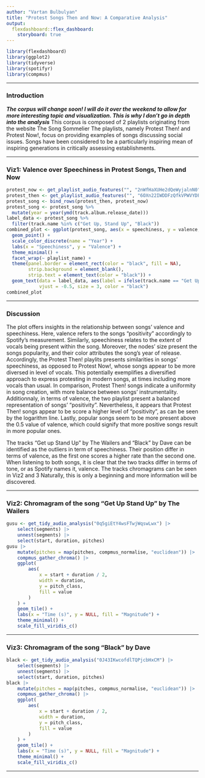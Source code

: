 ```yaml
---
author: "Vartan Bulbulyan"
title: "Protest Songs Then and Now: A Comparative Analysis"
output: 
  flexdashboard::flex_dashboard:
    storyboard: true
---
```

```r
library(flexdashboard)
library(ggplot2)
library(tidyverse)
library(spotifyr)
library(compmus)
```
---

### Introduction
***The corpus will change soon! I will do it over the weekend to allow for more interesting topic and visualization. This is why I don't go in depth into the analysis***
This corpus is composed of 2 playlists originating from the website The Song Sommelier The playlists, namely Protest Then! and Protest Now!, focus on providing examples of songs discussing social issues. Songs have been considered to be a particularly inspiring mean of inspiring generations in critically assessing establishments.

---

### Viz1: Valence over Speechiness in Protest Songs, Then and Now 
```r
protest_now <- get_playlist_audio_features("", "2nWfHaXUHe2dQeWyjalnN0")
protest_then <- get_playlist_audio_features("", "6OXn22IWDDFzQfkVPWVYDF")
protest_song <- bind_rows(protest_then, protest_now)
protest_song <- protest_song %>%
  mutate(year = year(ymd(track.album.release_date)))
label_data <- protest_song %>%
  filter(track.name %in% c("Get Up, Stand Up", "Black"))
combined_plot <- ggplot(protest_song, aes(x = speechiness, y = valence, color = factor(year), size = track.popularity)) +
  geom_point() +
  scale_color_discrete(name = "Year") +
  labs(x = "Speechiness", y = "Valence") +
  theme_minimal() +
  facet_wrap(~ playlist_name) +
  theme(panel.border = element_rect(color = "black", fill = NA),
        strip.background = element_blank(),
        strip.text = element_text(color = "black")) +
  geom_text(data = label_data, aes(label = ifelse(track.name == "Get Up, Stand Up", "The Wailers", "Dave")), 
            vjust = -0.5, size = 3, color = "black")
combined_plot
``` 

---

### Discussion
The plot offers insights in the relationship between songs' valence and speechiness. Here, valence refers to the songs "positivity" accordingly to Spotify's measurement. Similarly, speechiness relates to the extent of vocals being present within the song. Moreover, the nodes' size present the songs popularity, and their color attributes the song's year of release. Accordingly, the Protest Then! playlits presents similarities in songs' speechiness, as opposed to Protest Now!, whose songs appear to be more diversed in level of vocals. This potentially exemplifies a diversified approach to express protesting in modern songs, at times including more vocals than usual. In comparison, Protest Then! songs indicate a uniformity in song creation, with more balance between songs' instrumentality. Additionnaly, in terms of valence, the two playlist present a balanced representation of songs' "positivity". Nevertheless, it appears that Protest Then! songs appear to be score a higher level of "positivity", as can be seen by the logarithm line. Lastly, popular songs seem to be more present above the 0.5 value of valence, which could signify that more positive songs result in more popular ones. 

The tracks "Get up Stand Up" by The Wailers and "Black" by Dave can be identified as the outliers in term of speechiness. Their position differ in terms of valence, as the first one scores a higher rate than the second one. When listening to both songs, it is clear that the two tracks differ in terms of tone, or as Spotify names it, valence. The tracks chromagrams can be seen in Viz2 and 3
Naturally, this is only a beginning and more information will be discovered.

---

### Viz2: Chromagram of the song "Get Up Stand Up" by The Wailers

```r
gusu <- get_tidy_audio_analysis("0q5giEtY4wsFTwjWqswLwx") |>
    select(segments) |>
    unnest(segments) |>
    select(start, duration, pitches)
gusu |>
    mutate(pitches = map(pitches, compmus_normalise, "euclidean")) |>
    compmus_gather_chroma() |> 
    ggplot(
        aes(
            x = start + duration / 2,
            width = duration,
            y = pitch_class,
            fill = value
        )
    ) +
    geom_tile() +
    labs(x = "Time (s)", y = NULL, fill = "Magnitude") +
    theme_minimal() +
    scale_fill_viridis_c()
```

---

### Viz3: Chromagram of the song "Black" by Dave

```r
black <- get_tidy_audio_analysis("0J43IKwcofdlTQPjcbHxCM") |>
    select(segments) |>
    unnest(segments) |>
    select(start, duration, pitches)
black |>
    mutate(pitches = map(pitches, compmus_normalise, "euclidean")) |>
    compmus_gather_chroma() |> 
    ggplot(
        aes(
            x = start + duration / 2,
            width = duration,
            y = pitch_class,
            fill = value
        )
    ) +
    geom_tile() +
    labs(x = "Time (s)", y = NULL, fill = "Magnitude") +
    theme_minimal() +
    scale_fill_viridis_c()
```

---


